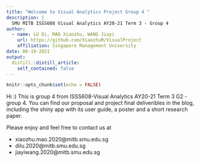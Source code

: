 ```yaml
---
title: "Welcome to Visual Analytics Project Group 4 "
description: |
  SMU MITB ISSS608 Visual Analytics AY20-21 Term 3 - Group 4
author:
  - name: LU Di, MAO Xiaozhu, WANG Jiayi 
    url: https://github.com/XiaozhuM/VisualProject
    affiliation: Singapore Management University
date: 06-19-2021
output:
  distill::distill_article:
    self_contained: false
---
```


```r
knitr::opts_chunk$set(echo = FALSE)
```

Hi :) This is group 4 from ISSS608-Visual Analytics AY20-21 Term 3 G2 - group 4. You can find our proposal and project final deliveribles in the blog, including the shiny app with its user guide, a poster and a short research paper. 

Please enjoy and feel free to contact us at  

+ xiaozhu.mao.2020@mitb.smu.edu.sg
+ dilu.2020@mitb.smu.edu.sg
+ jiayiwang.2020@mitb.smu.edu.sg

